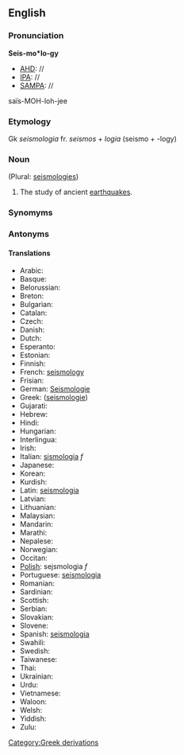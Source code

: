==English==
===Pronunciation===
'''Seis-mo*lo-gy'''
*[[AHD]]: //
*[[IPA]]: //
*[[SAMPA]]: //
sa&iuml;s-MOH-loh-jee

===Etymology===

Gk ''seismologia'' fr. ''seismos'' + ''logia'' (seismo + -logy)
===Noun===
(Plural: [[seismologies]])

#The study of ancient [[earthquake]]s.
===Synomyms===
===Antonyms===
====Translations====
*Arabic:
*Basque:
*Belorussian:
*Breton:
*Bulgarian:
*Catalan:
*Czech:
*Danish:
*Dutch:
*Esperanto:
*Estonian:
*Finnish:
*French: [[seismology]]
*Frisian:
*German: [[Seismologie]]
*Greek: ([[seismologie]])
*Gujarati:
*Hebrew:
*Hindi:
*Hungarian:
*Interlingua:
*Irish:
*Italian: [[sismologia]] ''f''
*Japanese:
*Korean:
*Kurdish:
*Latin: [[seismologia]]
*Latvian:
*Lithuanian:
*Malaysian:
*Mandarin:
*Marathi:
*Nepalese:
*Norwegian:
*Occitan:
*[[Polish]]: sejsmologia ''f''
*Portuguese: [[seismologia]]
*Romanian:
*Sardinian:
*Scottish:
*Serbian:
*Slovakian:
*Slovene:
*Spanish: [[seismologia]]
*Swahili:
*Swedish:
*Taiwanese:
*Thai:
*Ukrainian:
*Urdu:
*Vietnamese:
*Waloon:
*Welsh:
*Yiddish:
*Zulu:
[[Category:Greek derivations]]
